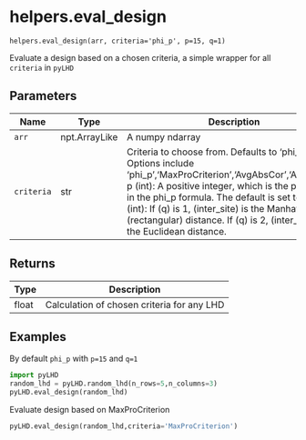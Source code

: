 # helpers.eval_design { #pyLHD.helpers.eval_design }

`helpers.eval_design(arr, criteria='phi_p', p=15, q=1)`

Evaluate a design based on a chosen criteria, a simple wrapper for all `criteria` in `pyLHD`

## Parameters

| Name       | Type          | Description                                                                                                                                                                                                                                                                                                                                             | Default    |
|------------|---------------|---------------------------------------------------------------------------------------------------------------------------------------------------------------------------------------------------------------------------------------------------------------------------------------------------------------------------------------------------------|------------|
| `arr`      | npt.ArrayLike | A numpy ndarray                                                                                                                                                                                                                                                                                                                                         | _required_ |
| `criteria` | str           | Criteria to choose from. Defaults to 'phi_p'.  Options include 'phi_p','MaxProCriterion','AvgAbsCor','AvgAbsCor' p (int): A positive integer, which is the parameter in the phi_p formula. The default is set to be 15 q (int): If (q) is 1, (inter_site) is the Manhattan (rectangular) distance. If (q) is 2, (inter_site) is the Euclidean distance. | `'phi_p'`  |

## Returns

| Type   | Description                                |
|--------|--------------------------------------------|
| float  | Calculation of chosen criteria for any LHD |

## Examples



By default `phi_p` with `p=15` and `q=1`
```python
import pyLHD
random_lhd = pyLHD.random_lhd(n_rows=5,n_columns=3)
pyLHD.eval_design(random_lhd)
```
Evaluate design based on MaxProCriterion 
```python
pyLHD.eval_design(random_lhd,criteria='MaxProCriterion')
```